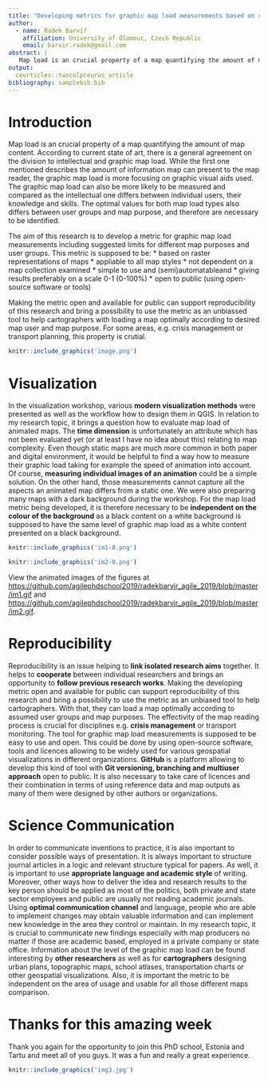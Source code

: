 ```yaml
---
title: "Developing metrics for graphic map load measurements based on raster formats"
author:
  - name: Radek Barvíř
    affiliation: University of Olomouc, Czech Republic
    email: barvir.radek@gmail.com
abstract: |
   Map load is an crucial property of a map quantifying the amount of map content. According to current state of art, there is a general agreement on the division to intellectual and graphic map load. While the first one mentioned describes the amount of information map can present to the map reader, the graphic map load is more focusing on graphic visual aids used. The graphic map load can also be more likely to be measured and compared as the intellectual one differs between individual users, their knowledge and skills. The optimal values for both map load types also differs between user groups and map purpose, and therefore are necessary to be identified.
output:
  ceurticles::twocolpceurws_article
bibliography: samplebib.bib
---
```


# Introduction

Map load is an crucial property of a map quantifying the amount of map content. According to current state of art, there is a general agreement on the division to intellectual and graphic map load. While the first one mentioned describes the amount of information map can present to the map reader, the graphic map load is more focusing on graphic visual aids used. The graphic map load can also be more likely to be measured and compared as the intellectual one differs between individual users, their knowledge and skills. The optimal values for both map load types also differs between user groups and map purpose, and therefore are necessary to be identified.

The aim of this research is to develop a metric for graphic map load measurements including suggested limits for different map purposes and user groups. This metric is supposed to be:
* based on raster representations of maps
* appliable to all map styles
* not dependent on a map collection examined
* simple to use and (semi)automatableand
* giving results preferably on a scale 0-1 (0-100%)
* open to public (using open-source software or tools)


Making the metric open and available for public can support reproducibility of this research and bring a possibility to use the metric as an unbiassed tool to help cartographers with loading a map optimally according to desired map user and map purpose. For some areas, e.g. crisis management or transport planning, this property is crutial.

```r
knitr::include_graphics('image.png')
```

# Visualization

In the visualization workshop, various **modern visualization methods** were presented as well as the workflow how to design them in QGIS. In relation to my research topic, it brings a question how to evaluate map load of animated maps. The **time dimension** is unfortunately an attribute which has not been evaluated yet (or at least I have no idea about this) relating to map complexity. Even though static maps are much more common in both paper and digital environment, it would be helpful to find a way how to measure their graphic load taking for example the speed of animation into account. Of course, **measuring individual images of an animation** could be a simple solution. On the other hand, those measurements cannot capture all the aspects an animated map differs from a static one.
We were also preparing many maps with a dark background during the workshop. For the map load metric being developed, it is therefore necessary to be **independent on the colour of the background** as a black content on a white background is supposed to have the same level of graphic map load as a white content presented on a black background.

```r
knitr::include_graphics('im1-0.png')
```

```r
knitr::include_graphics('im2-0.png')
```

View the animated images of the figures at [https://github.com/agilephdschool2019/radekbarvir_agile_2019/blob/master/im1.gif](https://github.com/agilephdschool2019/radekbarvir_agile_2019/blob/master/im1.gif) and [https://github.com/agilephdschool2019/radekbarvir_agile_2019/blob/master/im2.gif](https://github.com/agilephdschool2019/radekbarvir_agile_2019/blob/master/im2.gif).

# Reproducibility

Reproducibility is an issue helping to **link isolated research aims** together. It helps to **cooperate** between individual researchers and brings an opportunity to **follow previous research works**. Making the developing metric open and available for public can support reproducibility of this research and bring a possibility to use the metric as an unbiased tool to help cartographers. With that, they can load a map optimally according to assumed user groups and map purposes. The effectivity of the map reading process is crucial for disciplines e.g. **crisis management** or transport monitoring.
The tool for graphic map load measurements is supposed to be easy to use and open. This could be done by using open-source software, tools and licences allowing to be widely used for various geospatial visualizations in different organizations. **GitHub** is a platform allowing to develop this kind of tool with **Git versioning, branching and multiuser approach** open to public. It is also necessary to take care of licences and their combination in terms of using reference data and map outputs as many of them were designed by other authors or organizations.

# Science Communication

In order to communicate inventions to practice, it is also important to consider possible ways of presentation. It is always important to structure journal articles in a logic and relevant structure typical for papers. As well, it is important to use **appropriate language and academic style** of writing. Moreover, other ways how to deliver the idea and research results to the key person should be applied as most of the politics, both private and state sector employees and public are usually not reading academic journals. Using **optimal communication channel** and language, people who are able to implement changes may obtain valuable information and can implement new knowledge in the area they control or maintain.
In my research topic, it is crucial to communicate new findings especially with map producers no matter if those are academic based, employed in a private company or state office. Information about the level of the graphic map load can be found interesting by **other researchers** as well as for **cartographers** designing urban plans, topographic maps, school atlases, transportation charts or other geospatial visualizations. Also, it is important the metric to be independent on the area of usage and usable for all those different maps comparison.

\newpage

# Thanks for this amazing week

Thank you again for the opportunity to join this PhD school, Estonia and Tartu and meet all of you guys. It was a fun and really a great experience.

```r
knitr::include_graphics('img3.jpg')
```
